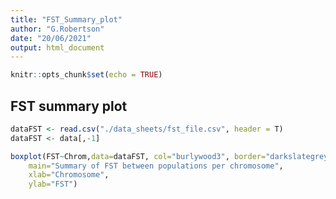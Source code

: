 ```yaml
---
title: "FST_Summary_plot"
author: "G.Robertson"
date: "20/06/2021"
output: html_document
---
```


```r
knitr::opts_chunk$set(echo = TRUE)
```

## FST summary plot

```r
dataFST <- read.csv("./data_sheets/fst_file.csv", header = T)
dataFST <- data[,-1]
```

```r
boxplot(FST~Chrom,data=dataFST, col="burlywood3", border="darkslategrey",
    main="Summary of FST between populations per chromosome",
    xlab="Chromosome",
    ylab="FST")
```


